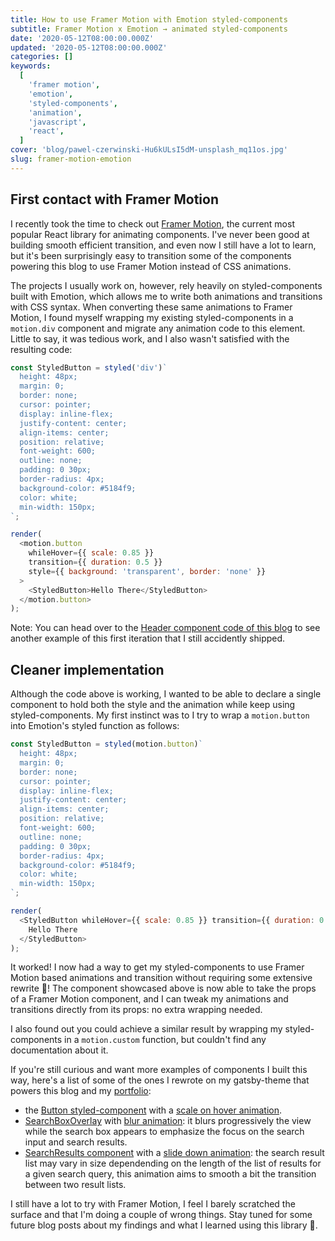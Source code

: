 ```yaml
---
title: How to use Framer Motion with Emotion styled-components
subtitle: Framer Motion x Emotion → animated styled-components
date: '2020-05-12T08:00:00.000Z'
updated: '2020-05-12T08:00:00.000Z'
categories: []
keywords:
  [
    'framer motion',
    'emotion',
    'styled-components',
    'animation',
    'javascript',
    'react',
  ]
cover: 'blog/pawel-czerwinski-Hu6kULsI5dM-unsplash_mq11os.jpg'
slug: framer-motion-emotion
---
```


## First contact with Framer Motion

I recently took the time to check out [Framer Motion](https://www.framer.com/motion/), the current most popular React library for animating components. I've never been good at building smooth efficient transition, and even now I still have a lot to learn, but it's been surprisingly easy to transition some of the components powering this blog to use Framer Motion instead of CSS animations.

The projects I usually work on, however, rely heavily on styled-components built with Emotion, which allows me to write both animations and transitions with CSS syntax.
When converting these same animations to Framer Motion, I found myself wrapping my existing styled-components in a `motion.div` component and migrate any animation code to this element. Little to say, it was tedious work, and I also wasn't satisfied with the resulting code:

```js
const StyledButton = styled('div')`
  height: 48px;
  margin: 0;
  border: none;
  cursor: pointer;
  display: inline-flex;
  justify-content: center;
  align-items: center;
  position: relative;
  font-weight: 600;
  outline: none;
  padding: 0 30px;
  border-radius: 4px;
  background-color: #5184f9;
  color: white;
  min-width: 150px;
`;

render(
  <motion.button
    whileHover={{ scale: 0.85 }}
    transition={{ duration: 0.5 }}
    style={{ background: 'transparent', border: 'none' }}
  >
    <StyledButton>Hello There</StyledButton>
  </motion.button>
);
```

<Callout variant="info">

Note: You can head over to the [Header component code of this blog](https://github.com/MaximeHeckel/gatsby-theme-maximeheckel/commit/6445fcdbb76a49081b4391b42ec8a24e6c387315#diff-f56a115185fe156c022628a0ce949fadR27) to see another example of this first iteration that I still accidently shipped.

</Callout>

## Cleaner implementation

Although the code above is working, I wanted to be able to declare a single component to hold both the style and the animation while keep using styled-components. My first instinct was to I try to wrap a `motion.button` into Emotion's styled function as follows:

```js
const StyledButton = styled(motion.button)`
  height: 48px;
  margin: 0;
  border: none;
  cursor: pointer;
  display: inline-flex;
  justify-content: center;
  align-items: center;
  position: relative;
  font-weight: 600;
  outline: none;
  padding: 0 30px;
  border-radius: 4px;
  background-color: #5184f9;
  color: white;
  min-width: 150px;
`;

render(
  <StyledButton whileHover={{ scale: 0.85 }} transition={{ duration: 0.5 }}>
    Hello There
  </StyledButton>
);
```

It worked! I now had a way to get my styled-components to use Framer Motion based animations and transition without requiring some extensive rewrite 🎉! The component showcased above is now able to take the props of a Framer Motion component, and I can tweak my animations and transitions directly from its props: no extra wrapping needed.

<Callout variant="info">

I also found out you could achieve a similar result by wrapping my styled-components in a `motion.custom` function, but couldn't find any documentation about it.

</Callout>

If you're still curious and want more examples of components I built this way, here's a list of some of the ones I rewrote on my gatsby-theme that powers this blog and my [portfolio](https://maximeheckel.com):

- the [Button styled-component](https://github.com/MaximeHeckel/gatsby-theme-maximeheckel/blob/master/src/components/Button/Button.tsx#L16) with a [scale on hover animation](https://github.com/MaximeHeckel/gatsby-theme-maximeheckel/blob/master/src/components/Button/Button.tsx#L155).
- [SearchBoxOverlay](https://github.com/MaximeHeckel/gatsby-theme-maximeheckel/blob/master/src/components/SearchBox/index.tsx#L389) with [blur animation](https://github.com/MaximeHeckel/gatsby-theme-maximeheckel/blob/master/src/components/SearchBox/index.tsx#L160): it blurs progressively the view while the search box appears to emphasize the focus on the search input and search results.
- [SearchResults component](https://github.com/MaximeHeckel/gatsby-theme-maximeheckel/blob/master/src/components/SearchBox/index.tsx#L332) with a [slide down animation](https://github.com/MaximeHeckel/gatsby-theme-maximeheckel/blob/master/src/components/SearchBox/index.tsx#L198): the search result list may vary in size dependending on the length of the list of results for a given search query, this animation aims to smooth a bit the transition between two result lists.

I still have a lot to try with Framer Motion, I feel I barely scratched the surface and that I'm doing a couple of wrong things. Stay tuned for some future blog posts about my findings and what I learned using this library 🙌.
